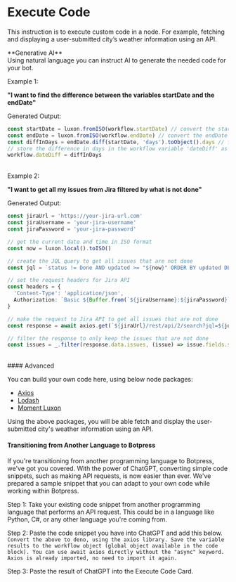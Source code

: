
# Execute Code

This instruction is to execute custom code in a node. For example, fetching and displaying a user-submitted city’s weather information using an API.

<Callout>
  **Generative AI** <br/>
  Using natural language you can instruct AI to generate the needed code for your bot.
</Callout>

Example 1:

**"I want to find the difference between the variables startDate and the endDate"**

Generated Output:

```typescript
const startDate = luxon.fromISO(workflow.startDate) // convert the startDate string to a luxon DateTime object
const endDate = luxon.fromISO(workflow.endDate) // convert the endDate string to a luxon DateTime object
const diffInDays = endDate.diff(startDate, 'days').toObject().days // find the difference between the two dates in days
// store the difference in days in the workflow variable 'dateDiff' as requested
workflow.dateDiff = diffInDays
```

<br />
Example 2:

**"I want to get all my issues from Jira filtered by what is not done"**<br/>

Generated Output:

```typescript
const jiraUrl = 'https://your-jira-url.com'
const jiraUsername = 'your-jira-username'
const jiraPassword = 'your-jira-password'

// get the current date and time in ISO format
const now = luxon.local().toISO()

// create the JQL query to get all issues that are not done
const jql = `status != Done AND updated >= "${now}" ORDER BY updated DESC`

// set the request headers for Jira API
const headers = {
  'Content-Type': 'application/json',
  Authorization: `Basic ${Buffer.from(`${jiraUsername}:${jiraPassword}`).toString('base64')}`,
}

// make the request to Jira API to get all issues that are not done
const response = await axios.get(`${jiraUrl}/rest/api/2/search?jql=${jql}`, { headers })

// filter the response to only keep the issues that are not done
const issues = _.filter(response.data.issues, (issue) => issue.fields.status.name !== 'Done')
```

<br />
#### Advanced

You can build your own code here, using below node packages:

- [Axios](https://axios-http.com/docs/api_intro)
- [Lodash](https://lodash.com/docs/4.17.15)
- [Moment Luxon](https://moment.github.io/luxon/#/?id=luxon)

Using the above packages, you will be able fetch and display the user-submitted city's weather information using an API.

#### Transitioning from Another Language to Botpress

If you're transitioning from another programming language to Botpress, we've got you covered. With the power of ChatGPT, converting simple code snippets, such as making API requests, is now easier than ever. We've prepared a sample snippet that you can adapt to your own code while working within Botpress.

Step 1: Take your existing code snippet from another programming language that performs an API request. This could be in a language like Python, C#, or any other language you're coming from.

Step 2: Paste the code snippet you have into ChatGPT and add this below. 
```Convert the above to deno, using the axios library. Save the variable results to the workflow object (global object available in the code block). You can use await axios directly without the "async" keyword. Axios is already imported, no need to import it again.```

Step 3: Paste the result of ChatGPT into the Execute Code Card.
